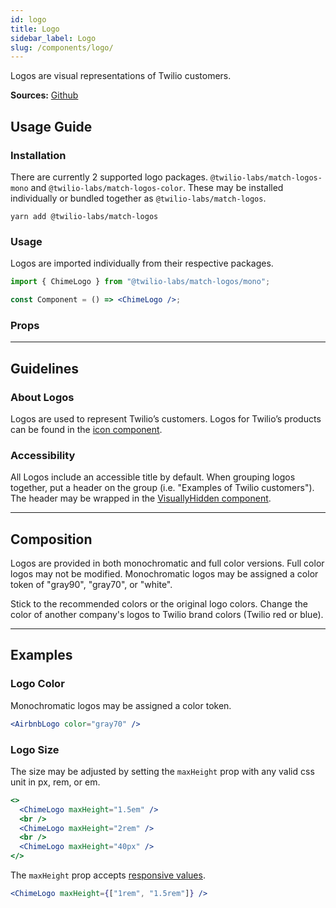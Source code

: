 ```yaml
---
id: logo
title: Logo
sidebar_label: Logo
slug: /components/logo/
---
```



Logos are visual representations of Twilio customers.

**Sources:** [Github](https://github.com/twilio-labs/match/blob/main/packages/match-logos)

## Usage Guide

### Installation

There are currently 2 supported logo packages. `@twilio-labs/match-logos-mono` and `@twilio-labs/match-logos-color`. These may be installed individually or bundled together as `@twilio-labs/match-logos`.

```shell
yarn add @twilio-labs/match-logos
```

### Usage

Logos are imported individually from their respective packages.

```jsx
import { ChimeLogo } from "@twilio-labs/match-logos/mono";

const Component = () => <ChimeLogo />;
```

### Props

<Props of="Logo" />

---

## Guidelines

### About Logos

Logos are used to represent Twilio’s customers. Logos for Twilio’s products can be found in the [icon component](./icon.mdx).

### Accessibility

All Logos include an accessible title by default. When grouping logos together, put a header on the group (i.e. "Examples of Twilio customers"). The header may be wrapped in the [VisuallyHidden component](./visually-hidden.mdx).

---

## Composition

Logos are provided in both monochromatic and full color versions. Full color logos may not be modified. Monochromatic logos may be assigned a color token of "gray90", "gray70", or "white".

<VirtueCrime>
<Virtue>Stick to the recommended colors or the original logo colors.</Virtue>
<Crime>Change the color of another company's logos to Twilio brand colors (Twilio red or blue).</Crime>
</VirtueCrime>

---

## Examples

### Logo Color

Monochromatic logos may be assigned a color token.

```jsx live
<AirbnbLogo color="gray70" />
```

### Logo Size

The size may be adjusted by setting the `maxHeight` prop with any valid css unit in px, rem, or em.

```jsx live
<>
  <ChimeLogo maxHeight="1.5em" />
  <br />
  <ChimeLogo maxHeight="2rem" />
  <br />
  <ChimeLogo maxHeight="40px" />
</>
```

The `maxHeight` prop accepts [responsive values](https://styled-system.com/responsive-styles#responsive-styles).

```jsx live
<ChimeLogo maxHeight={["1rem", "1.5rem"]} />
```
